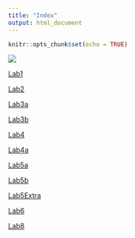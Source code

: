 ```yaml
---
title: "Index"
output: html_document
---
```


```r
knitr::opts_chunk$set(echo = TRUE)
```


![](skullpic.png)

[Lab1](Lab1_CatieKitrinosMarkup.html)

[Lab2](Lab2_CatieKitrinosMarkup.html)

[Lab3a](Lab3a_CatieKitrinosMarkup.html)

[Lab3b](Lab3b_CatieKitrinosMarkup.html)

[Lab4](Lab4_CatieKitrinosMarkup.html)

[Lab4a](Lab4a_CatieKitrinosMarkdown.html)

[Lab5a](Lab5a_CatieKitrinosMarkup.html)

[Lab5b](Lab5b_CatieKitrinosMarkup.html)

[Lab5Extra](Lab5_Extra_CatieKitrinosMarkup.html)

[Lab6](LAb6_CatieKitrinosMarkup.html)

[Lab8](Lab8_CkitrinosMarkdown.html)


